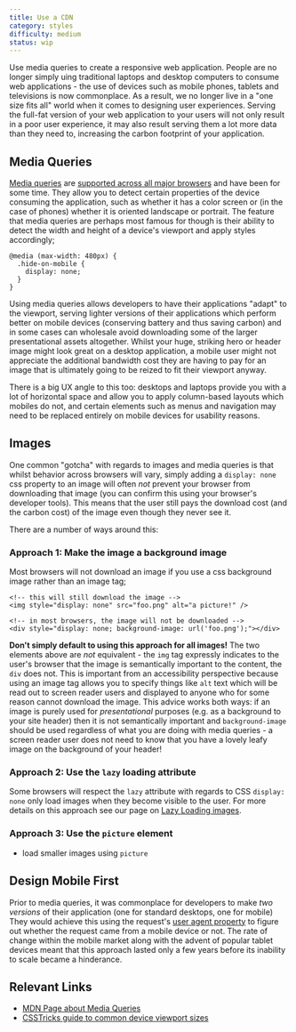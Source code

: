 ```yaml
---
title: Use a CDN
category: styles
difficulty: medium
status: wip
---
```


Use media queries to create a responsive web application. People are no longer simply uing traditional laptops and desktop computers to consume web applications - the use of devices such as mobile phones, tablets and televisions is now commonplace. As a result, we no longer live in a "one size fits all" world when it comes to designing user experiences. Serving the full-fat version of your web application to your users will not only result in a poor user experience, it may also result serving them a lot more data than they need to, increasing the carbon footprint of your application.

## Media Queries

[Media queries](https://developer.mozilla.org/en-US/docs/Web/CSS/Media_Queries/Using_media_queries) are [supported across all major browsers](https://caniuse.com/css-mediaqueries) and have been for some time. They allow you to detect certain properties of the device consuming the application, such as whether it has a color screen or (in the case of phones) whether it is oriented landscape or portrait. The feature that media queries are perhaps most famous for though is their ability to detect the width and height of a device's viewport and apply styles accordingly;

```
@media (max-width: 480px) {
  .hide-on-mobile {
    display: none;
  }
}
```

Using media queries allows developers to have their applications "adapt" to the viewport, serving lighter versions of their applications which perform better on mobile devices (conserving battery and thus saving carbon) and in some cases can wholesale avoid downloading some of the larger presentational assets altogether. Whilst your huge, striking hero or header image might look great on a desktop application, a mobile user might not appreciate the additional bandwidth cost they are having to pay for an image that is ultimately going to be reized to fit their viewport anyway.

There is a big UX angle to this too: desktops and laptops provide you with a lot of horizontal space and allow you to apply column-based layouts which mobiles do not, and certain elements such as menus and navigation may need to be replaced entirely on mobile devices for usability reasons.

## Images

One common "gotcha" with regards to images and media queries is that whilst behavior across browsers will vary, simply adding a `display: none` css property to an image will often _not_ prevent your browser from downloading that image (you can confirm this using your browser's developer tools). This means that the user still pays the download cost (and the carbon cost) of the image even though they never see it.

There are a number of ways around this:

### Approach 1: Make the image a background image

Most browsers will not download an image if you use a css background image rather than an image tag;

```
<!-- this will still download the image -->
<img style="display: none" src="foo.png" alt="a picture!" />

<!-- in most browsers, the image will not be downloaded -->
<div style="display: none; background-image: url('foo.png');"></div>
```

**Don't simply default to using this approach for all images!** The two elements above are _not_ equivalent - the `img` tag expressly indicates to the user's browser that the image is semantically important to the content, the `div` does not. This is important from an accessibility perspective because using an image tag allows you to specify things like `alt` text which will be read out to screen reader users and displayed to anyone who for some reason cannot download the image. This advice works both ways: if an image is purely used for _presentational_ purposes (e.g. as a background to your site header) then it is not semantically important and `background-image` should be used regardless of what you are doing with media queries - a screen reader user does not need to know that you have a lovely leafy image on the background of your header!

### Approach 2: Use the `lazy` loading attribute

Some browsers will respect the `lazy` attribute with regards to CSS `display: none` only load images when they become visible to the user. For more details on this approach see our page on [Lazy Loading images](/prompts/lazy-load-images).

### Approach 3: Use the `picture` element

- load smaller images using `picture`

## Design Mobile First

Prior to media queries, it was commonplace for developers to make _two versions_ of their application (one for standard desktops, one for mobile) They would achieve this using the request's [user agent property](https://developer.mozilla.org/en-US/docs/Web/HTTP/Browser_detection_using_the_user_agent) to figure out whether the request came from a mobile device or not. The rate of change within the mobile market along with the advent of popular tablet devices meant that this approach lasted only a few years before its inability to scale became a hinderance.

## Relevant Links

- [MDN Page about Media Queries](https://developer.mozilla.org/en-US/docs/Web/CSS/Media_Queries/Using_media_queries)
- [CSSTricks guide to common device viewport sizes](https://css-tricks.com/snippets/css/media-queries-for-standard-devices/)
